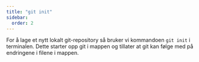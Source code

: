 ```yaml
---
title: "git init"
sidebar:
  order: 2
---
```


For å lage et nytt lokalt git-repository så bruker vi kommandoen `git init` i terminalen. Dette starter opp git i mappen og tillater at git kan følge med på endringene i filene i mappen.


<SelectCorrect
  question="Hva gjør 'git init' kommandoen?"
  correct="Starter et nytt Git-repository i den nåværende mappen."
  wrong1="Sender filer til et eksternt lagring på nettet."
  wrong2="Reverter prosjektet til den tidligere commiten."
/>


<LikeThisPage />
